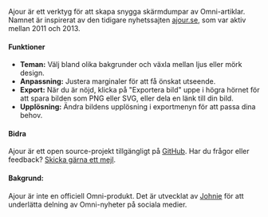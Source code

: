 Ajour är ett verktyg för att skapa snygga skärmdumpar av Omni-artiklar. Namnet är inspirerat av den tidigare nyhetssajten [ajour.se](https://ajour.se), som var aktiv mellan 2011 och 2013.

#### Funktioner

- **Teman:** Välj bland olika bakgrunder och växla mellan ljus eller mörk design.
- **Anpassning:** Justera marginaler för att få önskat utseende.
- **Export:** När du är nöjd, klicka på "Exportera bild" uppe i högra hörnet för att spara bilden som PNG eller SVG, eller dela en länk till din bild.
- **Upplösning:** Ändra bildens upplösning i exportmenyn för att passa dina behov.

#### Bidra

Ajour är ett open source-projekt tillgängligt på [GitHub](https://github.com/johnie/ajour). Har du frågor eller feedback? [Skicka gärna ett mejl](mailto:scoop@ajour.news).

#### Bakgrund:

Ajour är inte en officiell Omni-produkt. Det är utvecklat av [Johnie](https://johnie.se) för att underlätta delning av Omni-nyheter på sociala medier. 
